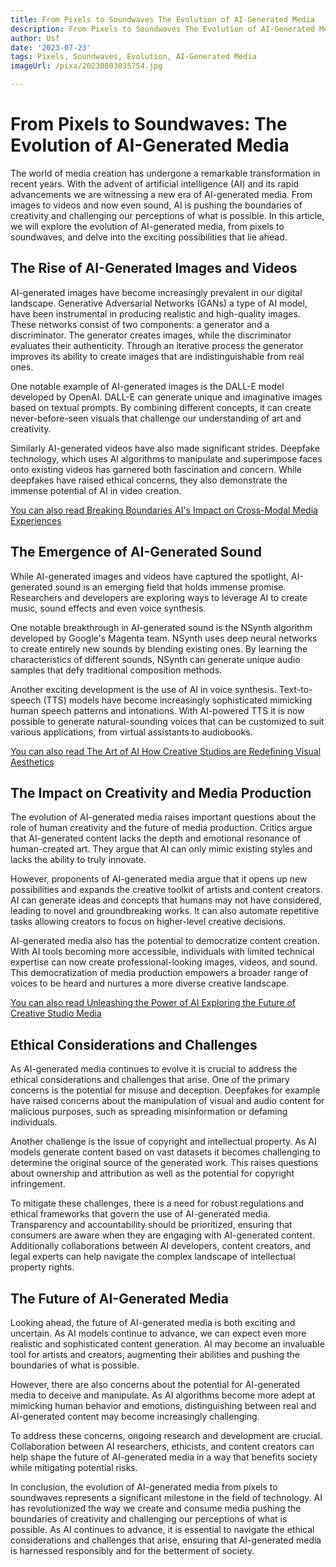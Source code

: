 ```yaml
---
title: From Pixels to Soundwaves The Evolution of AI-Generated Media
description: From Pixels to Soundwaves The Evolution of AI-Generated Media
author: Usf
date: '2023-07-23'
tags: Pixels, Soundwaves, Evolution, AI-Generated Media
imageUrl: /pixa/20230803035754.jpg

---
```

# From Pixels to Soundwaves: The Evolution of AI-Generated Media

The world of media creation has undergone a remarkable transformation in  recent years. With the advent of  artificial intelligence (AI) and its rapid  advancements we are witnessing a new era of AI-generated media.  From images to  videos  and now even sound, AI is pushing the boundaries of creativity and challenging our perceptions of what is possible. In this article, we will explore the evolution  of AI-generated media, from pixels to soundwaves, and  delve into the exciting possibilities that lie ahead.

## The Rise of  AI-Generated Images and Videos

AI-generated images have  become increasingly prevalent in our digital landscape. Generative Adversarial Networks (GANs)  a type  of AI model, have been instrumental in producing realistic and high-quality images. These networks consist of two components: a generator and a discriminator. The  generator creates  images,  while the discriminator evaluates their authenticity. Through  an  iterative  process the generator improves its ability to create images that are indistinguishable from real ones.

One notable example of AI-generated  images is the DALL-E model developed by OpenAI. DALL-E can generate unique and imaginative images based on textual prompts.  By combining different concepts, it can create never-before-seen visuals that challenge our understanding of art  and creativity.

Similarly AI-generated  videos have also made significant  strides. Deepfake technology, which uses  AI algorithms to manipulate and superimpose faces onto existing videos has  garnered both fascination and concern. While deepfakes have raised ethical concerns, they also demonstrate  the immense potential of AI in video creation.

[You  can also read Breaking Boundaries AI's Impact on Cross-Modal Media Experiences](Breaking%20Boundaries%20AI%27s%20Impact%20on%20Cross-Modal%20Media%20Experiences)


## The Emergence of AI-Generated Sound

While  AI-generated  images and videos have captured the spotlight, AI-generated sound is an emerging field that holds immense promise. Researchers and developers are exploring ways  to leverage AI  to create music, sound effects and even  voice synthesis.

One notable breakthrough in AI-generated  sound is the NSynth algorithm developed by  Google's Magenta team. NSynth uses deep  neural networks to create entirely new  sounds by blending existing ones. By learning the characteristics of different  sounds, NSynth can generate  unique audio samples that defy traditional composition methods.

Another  exciting development is the  use of  AI in voice synthesis. Text-to-speech (TTS) models  have become increasingly sophisticated mimicking human  speech patterns and intonations. With AI-powered TTS it  is now possible to generate natural-sounding voices  that can be customized to suit various applications, from virtual assistants to audiobooks.

[You can also read The Art of  AI How Creative Studios are Redefining Visual Aesthetics](The%20Art%20of%20AI%20How%20Creative%20Studios%20are%20Redefining%20Visual%20Aesthetics)


##  The Impact on Creativity  and Media Production

The evolution of  AI-generated media raises important questions about the  role of human creativity and the future of media production. Critics argue that AI-generated content lacks the depth and emotional resonance of human-created art. They argue that AI  can only mimic existing styles  and lacks the  ability to truly innovate.

However, proponents of AI-generated media argue that  it opens up new possibilities and expands the creative  toolkit of artists and content creators. AI can generate ideas and concepts that humans may not have considered, leading to  novel and groundbreaking works. It can also automate repetitive tasks allowing creators to focus on higher-level creative  decisions.

AI-generated media also has the  potential  to democratize content creation. With AI tools becoming more accessible, individuals with limited technical expertise can now create professional-looking images, videos, and sound. This democratization of media production empowers a broader range of voices to be heard and nurtures  a  more diverse creative landscape.

[You  can also read Unleashing the  Power of AI  Exploring the Future  of Creative Studio Media](Unleashing%20the%20Power%20of%20AI%20Exploring%20the%20Future%20of%20Creative%20Studio%20Media)


## Ethical Considerations and Challenges

As AI-generated  media continues to evolve it is crucial to address the ethical considerations and challenges that arise. One of the primary concerns is the potential  for misuse and deception.  Deepfakes for example have raised concerns  about the manipulation of visual  and audio content for  malicious purposes, such as spreading  misinformation or defaming individuals.

Another  challenge is the  issue of copyright and intellectual property. As AI models generate content based on vast datasets it becomes challenging to determine the original source of the generated  work. This raises questions  about ownership  and attribution as well as  the potential for copyright infringement.

To mitigate these challenges, there is a need for robust regulations and ethical frameworks  that govern  the use of AI-generated media.  Transparency and accountability should be prioritized, ensuring that consumers are aware when they are engaging with AI-generated content. Additionally collaborations between AI developers, content creators, and legal experts can help navigate the complex landscape of intellectual property rights.

## The Future of AI-Generated Media

Looking ahead, the future of AI-generated media is both exciting and uncertain. As AI models continue to advance, we can expect  even more realistic and sophisticated  content generation. AI may become an invaluable tool for artists and creators, augmenting their abilities and pushing the boundaries of what is possible.

However, there are also concerns about the potential for AI-generated  media to deceive and  manipulate. As AI algorithms  become more adept at mimicking human behavior and emotions, distinguishing between real and AI-generated content may become increasingly challenging.

To address these concerns, ongoing research and development are crucial. Collaboration between AI researchers,  ethicists, and content creators can help shape the future of AI-generated media in a way  that benefits society while mitigating potential  risks.

In conclusion, the evolution of AI-generated media from pixels to soundwaves represents a significant milestone  in the field of technology. AI has revolutionized the way we create and consume media pushing the boundaries of creativity and challenging our perceptions of what is possible. As AI continues to advance, it is essential  to navigate the ethical considerations and challenges that arise, ensuring that AI-generated media is harnessed responsibly and for  the betterment of  society.